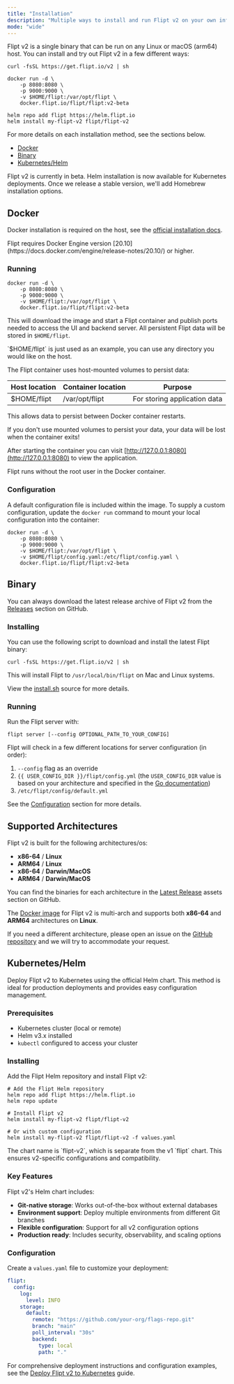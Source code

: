```yaml
---
title: "Installation"
description: "Multiple ways to install and run Flipt v2 on your own infrastructure"
mode: "wide"
---
```


Flipt v2 is a single binary that can be run on any Linux or macOS (arm64) host. You can install and try out Flipt v2 in a few different ways:

<CodeGroup>

```console Binary
curl -fsSL https://get.flipt.io/v2 | sh
```

```console Docker
docker run -d \
    -p 8080:8080 \
    -p 9000:9000 \
    -v $HOME/flipt:/var/opt/flipt \
    docker.flipt.io/flipt/flipt:v2-beta
```

```console Kubernetes/Helm
helm repo add flipt https://helm.flipt.io
helm install my-flipt-v2 flipt/flipt-v2
```

</CodeGroup>

For more details on each installation method, see the sections below.

- [Docker](#docker)
- [Binary](#binary)
- [Kubernetes/Helm](#kubernetes%2Fhelm)

<Info>
  Flipt v2 is currently in beta. Helm installation is now available for
  Kubernetes deployments. Once we release a stable version, we'll add Homebrew
  installation options.
</Info>

## Docker

Docker installation is required on the host, see the [official installation docs](https://docs.docker.com/install/).

<Note>
  Flipt requires Docker Engine version
  [20.10](https://docs.docker.com/engine/release-notes/20.10/) or higher.
</Note>

### Running

```console
docker run -d \
    -p 8080:8080 \
    -p 9000:9000 \
    -v $HOME/flipt:/var/opt/flipt \
    docker.flipt.io/flipt/flipt:v2-beta
```

This will download the image and start a Flipt container and publish ports
needed to access the UI and backend server. All persistent Flipt data will be
stored in `$HOME/flipt`.

<Info>
  `$HOME/flipt` is just used as an example, you can use any directory you would
  like on the host.
</Info>

The Flipt container uses host-mounted volumes to persist data:

| Host location | Container location | Purpose                      |
| ------------- | ------------------ | ---------------------------- |
| $HOME/flipt   | /var/opt/flipt     | For storing application data |

This allows data to persist between Docker container restarts.

<Warning>
  If you don't use mounted volumes to persist your data, your data will be lost
  when the container exits!
</Warning>

After starting the container you can visit [http://127.0.0.1:8080](http://127.0.0.1:8080) to view the
application.

<Note>Flipt runs without the root user in the Docker container.</Note>

### Configuration

A default configuration file is included within the image. To supply a custom configuration, update the `docker run` command to mount your local configuration into the container:

```console
docker run -d \
    -p 8080:8080 \
    -p 9000:9000 \
    -v $HOME/flipt:/var/opt/flipt \
    -v $HOME/flipt/config.yaml:/etc/flipt/config.yaml \
    docker.flipt.io/flipt/flipt:v2-beta
```

## Binary

You can always download the latest release archive of Flipt v2 from the
[Releases](https://github.com/flipt-io/flipt/releases) section on GitHub.

### Installing

You can use the following script to download and install the latest Flipt binary:

```console
curl -fsSL https://get.flipt.io/v2 | sh
```

This will install Flipt to `/usr/local/bin/flipt` on Mac and Linux systems.

View the [install.sh](https://github.com/flipt-io/flipt/blob/v2/install.sh) source for more details.

### Running

Run the Flipt server with:

```console
flipt server [--config OPTIONAL_PATH_TO_YOUR_CONFIG]
```

Flipt will check in a few different locations for server configuration (in order):

1. `--config` flag as an override
2. `{{ USER_CONFIG_DIR }}/flipt/config.yml` (the `USER_CONFIG_DIR` value is based on your architecture and specified in the [Go documentation](https://pkg.go.dev/os#UserConfigDir))
3. `/etc/flipt/config/default.yml`

See the [Configuration](/v2/configuration/overview) section for more details.

## Supported Architectures

Flipt v2 is built for the following architectures/os:

- **x86-64** / **Linux**
- **ARM64** / **Linux**
- **x86-64** / **Darwin/MacOS**
- **ARM64** / **Darwin/MacOS**

You can find the binaries for each architecture in the [Latest Release](https://github.com/flipt-io/flipt/releases/latest) assets section on GitHub.

The [Docker image](https://hub.docker.com/r/flipt/flipt/tags) for Flipt v2 is multi-arch and supports both **x86-64** and **ARM64** architectures on **Linux**.

If you need a different architecture, please open an issue on the [GitHub repository](https://github.com/flipt-io/flipt/issues) and we will try to accommodate your request.

## Kubernetes/Helm

Deploy Flipt v2 to Kubernetes using the official Helm chart. This method is ideal for production deployments and provides easy configuration management.

### Prerequisites

- Kubernetes cluster (local or remote)
- Helm v3.x installed
- `kubectl` configured to access your cluster

### Installing

Add the Flipt Helm repository and install Flipt v2:

```console
# Add the Flipt Helm repository
helm repo add flipt https://helm.flipt.io
helm repo update

# Install Flipt v2
helm install my-flipt-v2 flipt/flipt-v2

# Or with custom configuration
helm install my-flipt-v2 flipt/flipt-v2 -f values.yaml
```

<Note>
  The chart name is `flipt-v2`, which is separate from the v1 `flipt` chart.
  This ensures v2-specific configurations and compatibility.
</Note>

### Key Features

Flipt v2's Helm chart includes:

- **Git-native storage**: Works out-of-the-box without external databases
- **Environment support**: Deploy multiple environments from different Git branches
- **Flexible configuration**: Support for all v2 configuration options
- **Production ready**: Includes security, observability, and scaling options

### Configuration

Create a `values.yaml` file to customize your deployment:

```yaml
flipt:
  config:
    log:
      level: INFO
    storage:
      default:
        remote: "https://github.com/your-org/flags-repo.git"
        branch: "main"
        poll_interval: "30s"
        backend:
          type: local
          path: "."
```

For comprehensive deployment instructions and configuration examples, see the [Deploy Flipt v2 to Kubernetes](/v2/guides/operations/deployment/deploy-to-kubernetes) guide.
